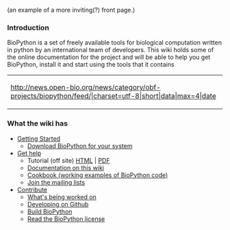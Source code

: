 (an example of a more inviting(?) front page.)

===Introduction=== 
BioPython is a set of freely available tools for biological computation written in python by an international team of developers. This wiki holds some of the online documentation for the project and will be able to help you get BioPython, install it and start using the tools that it contains



{| style="width:50%; border:4px solid lightgrey; float:right; padding:4px;  margin: 3em 3em 3em 0"
|- style="background:white"
|<rss>http://news.open-bio.org/news/category/obf-projects/biopython/feed/|charset=utf-8|short|data|max=4|date</rss>
|}
=== What the wiki has ===
*[[Getting_Started|Getting Started]]
** [[Download | Download BioPython for your system]]
* [[Documentation | Get help]]
** Tutorial (off site) [http://biopython.org/DIST/docs/tutorial/Tutorial.html HTML] | [http://biopython.org/DIST/docs/tutorial/Tutorial.pdf PDF]
** [[Category%3AWiki_Documentation | Documentation on this wiki]]
** [[Category%3ACoobook | Cookbook (working examples of BioPython code)]]
** [[Mailing_lists | Join the mailing lists]]
* [[Contributing | Contribute]]
** [[Active_projects | What's being worked on]]
** [[ GitUsage | Developing on Github ]]
** [[ Building_a_release | Build BioPython]]
** [http://www.biopython.org/DIST/LICENSE Read the BioPython license]